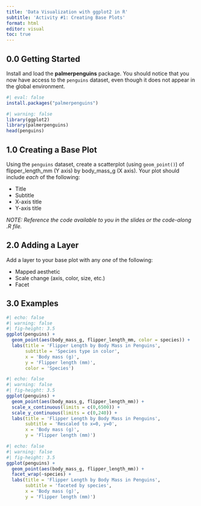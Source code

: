 ```yaml
---
title: 'Data Visualization with ggplot2 in R'
subtitle: 'Activity #1: Creating Base Plots'
format: html 
editor: visual
toc: true
---
```


## 0.0 Getting Started

Install and load the **palmerpenguins** package. You should notice that you now have access to the `penguins` dataset, even though it does not appear in the global environment.

```r
#| eval: false
install.packages("palmerpenguins")
```

```r
#| warning: false
library(ggplot2)
library(palmerpenguins)
head(penguins)
```

\newpage

## 1.0 Creating a Base Plot

Using the `penguins` dataset, create a scatterplot (using `geom_point()`) of flipper_length_mm (Y axis) by body_mass_g (X axis). Your plot should include *each* of the following:

-   Title
-   Subtitle
-   X-axis title
-   Y-axis title

*NOTE: Reference the code available to you in the slides or the code-along .R file.*

## 2.0 Adding a Layer

Add a layer to your base plot with any *one* of the following:

-   Mapped aesthetic
-   Scale change (axis, color, size, etc.)
-   Facet

\newpage

## 3.0 Examples

```r
#| echo: false
#| warning: false
#| fig-height: 3.5
ggplot(penguins) + 
  geom_point(aes(body_mass_g, flipper_length_mm, color = species)) + 
  labs(title = 'Flipper Length by Body Mass in Penguins',
       subtitle = 'Species type in color', 
       x = 'Body mass (g)',
       y = 'Flipper length (mm)', 
       color = 'Species')
```

```r
#| echo: false
#| warning: false
#| fig-height: 3.5
ggplot(penguins) + 
  geom_point(aes(body_mass_g, flipper_length_mm)) + 
  scale_x_continuous(limits = c(0,6500)) + 
  scale_y_continuous(limits = c(0,240)) + 
  labs(title = 'Flipper Length by Body Mass in Penguins',
       subtitle = 'Rescaled to x=0, y=0', 
       x = 'Body mass (g)',
       y = 'Flipper length (mm)')
```

```r
#| echo: false
#| warning: false
#| fig-height: 3.5
ggplot(penguins) + 
  geom_point(aes(body_mass_g, flipper_length_mm)) +
  facet_wrap(~species) + 
  labs(title = 'Flipper Length by Body Mass in Penguins',
       subtitle = 'faceted by species', 
       x = 'Body mass (g)',
       y = 'Flipper length (mm)')
```
